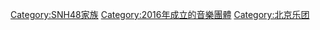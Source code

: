 [[Category:SNH48家族|Category:SNH48家族]]
[[Category:2016年成立的音樂團體|Category:2016年成立的音樂團體]]
[[Category:北京乐团|Category:北京乐团]]